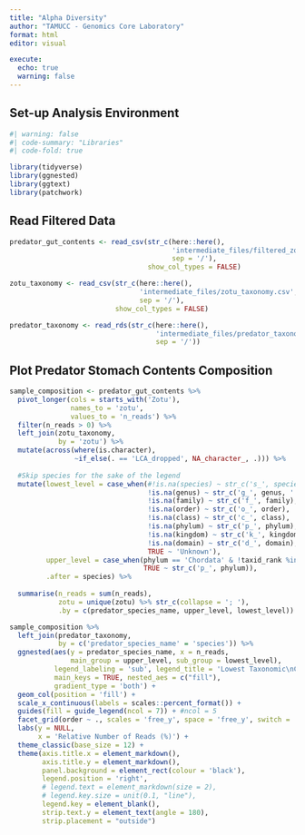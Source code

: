 ```yaml
---
title: "Alpha Diversity"
author: "TAMUCC - Genomics Core Laboratory"
format: html
editor: visual

execute: 
  echo: true
  warning: false
---
```


## Set-up Analysis Environment

```r
#| warning: false
#| code-summary: "Libraries"
#| code-fold: true

library(tidyverse)
library(ggnested)
library(ggtext)
library(patchwork)
```

## Read Filtered Data

```r
predator_gut_contents <- read_csv(str_c(here::here(), 
                                        'intermediate_files/filtered_zotu_counts.csv',
                                        sep = '/'),
                                  show_col_types = FALSE)

zotu_taxonomy <- read_csv(str_c(here::here(), 
                                'intermediate_files/zotu_taxonomy.csv',
                                sep = '/'),
                          show_col_types = FALSE)

predator_taxonomy <- read_rds(str_c(here::here(), 
                                    'intermediate_files/predator_taxonomy.rds',
                                    sep = '/'))
```

## Plot Predator Stomach Contents Composition

```r
sample_composition <- predator_gut_contents %>%
  pivot_longer(cols = starts_with('Zotu'),
               names_to = 'zotu',
               values_to = 'n_reads') %>%
  filter(n_reads > 0) %>%
  left_join(zotu_taxonomy,
            by = 'zotu') %>%
  mutate(across(where(is.character), 
                ~if_else(. == 'LCA_dropped', NA_character_, .))) %>%
  
  #Skip species for the sake of the legend
  mutate(lowest_level = case_when(#!is.na(species) ~ str_c('s_', species),
                                  !is.na(genus) ~ str_c('g_', genus, ' sp.'),
                                  !is.na(family) ~ str_c('f_', family),
                                  !is.na(order) ~ str_c('o_', order),
                                  !is.na(class) ~ str_c('c_', class),
                                  !is.na(phylum) ~ str_c('p_', phylum),
                                  !is.na(kingdom) ~ str_c('k_', kingdom),
                                  !is.na(domain) ~ str_c('d_', domain),
                                  TRUE ~ 'Unknown'),
         upper_level = case_when(phylum == 'Chordata' & !taxid_rank %in% c('domain', 'kingdom', 'phylum') ~ str_c('c_', class),
                                 TRUE ~ str_c('p_', phylum)),
         .after = species) %>%
  
  summarise(n_reads = sum(n_reads),
            zotu = unique(zotu) %>% str_c(collapse = '; '),
            .by = c(predator_species_name, upper_level, lowest_level))

sample_composition %>%
  left_join(predator_taxonomy,
            by = c('predator_species_name' = 'species')) %>%
  ggnested(aes(y = predator_species_name, x = n_reads, 
               main_group = upper_level, sub_group = lowest_level),
           legend_labeling = 'sub', legend_title = 'Lowest Taxonomic\nClassification',
           main_keys = TRUE, nested_aes = c("fill"), 
           gradient_type = 'both') +
  geom_col(position = 'fill') +
  scale_x_continuous(labels = scales::percent_format()) +
  guides(fill = guide_legend(ncol = 7)) + #ncol = 5
  facet_grid(order ~ ., scales = 'free_y', space = 'free_y', switch = 'y') +
  labs(y = NULL, 
       x = 'Relative Number of Reads (%)') +
  theme_classic(base_size = 12) +
  theme(axis.title.x = element_markdown(),
        axis.title.y = element_markdown(),
        panel.background = element_rect(colour = 'black'),
        legend.position = 'right',
        # legend.text = element_markdown(size = 2),
        # legend.key.size = unit(0.1, "line"),
        legend.key = element_blank(),
        strip.text.y = element_text(angle = 180), 
        strip.placement = "outside")

```
